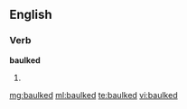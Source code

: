 ==English==

===Verb===
'''baulked'''

# {{past of|[[baulk]]}}

[[mg:baulked]]
[[ml:baulked]]
[[te:baulked]]
[[vi:baulked]]